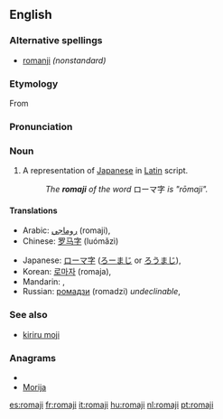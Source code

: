 {{wikipedia}}
{{also|rōmaji}}
==English==

===Alternative spellings===
* [[romanji]] ''(nonstandard)''

===Etymology===
From {{etyl|ja}} {{term|ローマ字|sc=Jpan|tr=[[rōmaji]]||roman letters|lang=ja}}

===Pronunciation===
{{rfp}}

===Noun===
{{en-noun|romaji}}

# A representation of [[Japanese]] in [[Latin]] script.
#: ''The '''romaji''' of the word'' ローマ字 ''is "rōmaji".''

====Translations====
{{trans-top|A representation of Japanese in Latin script}}
* Arabic: [[روماجي]] (romaji),  {{t|ar|روماجي|m|tr=ruumaji|sc=Arab}}
* Chinese: [[罗马字]] (luómǎzì)
{{trans-mid}}
* Japanese: [[ローマ字]] ([[ろーまじ]] or [[ろうまじ]]),  {{t|ja|ローマ字|tr=ろーまじ, Rōma-ji|sc=Jpan}}
* Korean: [[로마자]] (romaja),  {{t|ko|로마자|tr=Romaja|sc=Kore}}
* Mandarin: {{t|zh|羅馬字|sc=Hani}},  {{t|zh|罗马字|tr=Luómǎ-zì|sc=Hani}}
* Russian: [[ромадзи]] (romadzi) {{f}} ''undeclinable'',  {{t|ru|ромадзи|f|tr=rómadzi|sc=Cyrl}}
{{trans-bottom}}

===See also===
* [[kiriru moji]]

===Anagrams===
* {{alphagram|aijmor}}
* [[Morija#English|Morija]]

[[es:romaji]]
[[fr:romaji]]
[[it:romaji]]
[[hu:romaji]]
[[nl:romaji]]
[[pt:romaji]]